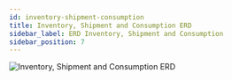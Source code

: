 ```yaml
---
id: inventory-shipment-consumption
title: Inventory, Shipment and Consumption ERD
sidebar_label: ERD Inventory, Shipment and Consumption
sidebar_position: 7
---
```



![Inventory, Shipment and Consumption ERD](/database/qat-db-inventory-shipment-and-consumption.png)

<DiagramEditor
  source="https://github.com/FASP-QAT/fasp-api/raw/master/docs/Database%20ER%20Diagrams/qat-db-Inventory%2C%20Shipment%20and%20Consumption.pdf"
  name="Inventory, Shipment and Consumption"
  fileType="pdf"
/>